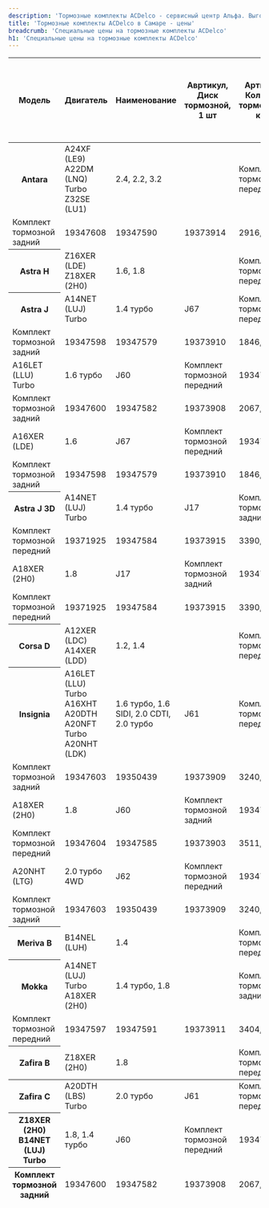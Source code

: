 ```yaml
---
description: 'Тормозные комплекты ACDelco - сервисный центр Альфа. Выгодные цены, в наличии, высокое качество работы, официальный автосервис General Motors в Самаре.'
title: 'Тормозные комплекты ACDelco в Самаре - цены'
breadcrumb: 'Специальные цены на тормозные комплекты ACDelco'
h1: 'Специальные цены на тормозные комплекты ACDelco'
---
```

<table>
	<thead>
			<tr>
					<th>
							<div>Модель</div>
					</th>
					<th>
							<div>Двигатель</div>
					</th>
					<th>
							<div>Наименование</div>
					</th>
					<th>
							<div>Авртикул, Диск тормозной, 1 шт</div>
					</th>
					<th>
							<div>Артикул, Колодки тормозные, к-т</div>
					</th>
					<th>
							<div>Артикул тормозного комплекта*</div>
					</th>
					<th>
							<div><strong>Текущая Максимальная цена перепродажи тормозного диска 1 шт, Регионы, с НДС</strong></div>
					</th>
					<th>
							<div><strong>Текущая Максимальная цена перепродажи Колодок тормозных, Регионы, с НДС</strong></div>
					</th>
					<th>
							<div><strong>Текущая Максимальная цена перепродажи Тормозного Комплекта, Регионы, с НДС</strong></div>
					</th>
					<th>
							<div><strong>Максимальная цена перепродажи Тормозного Комплекта по Кампании, Регионы, с НДС</strong></div>
					</th>
			</tr>
	</thead>
	<tfoot>
			<tr>
					<th>
							<div>Zafira C</div>
					</th>
					<td>
							<div>A20DTH (LBS) Turbo</div>
					</td>
					<td>
							<div>2.0 турбо</div>
					</td>
					<td>
							<div> J61 </div>
					</td>
					<td>
							<div>Комплект тормозной передний</div>
					</td>
					<td>
							<div>19371925</div>
					</td>
					<td>
							<div>19347584</div>
					</td>
					<td>
							<div>19373915</div>
					</td>
					<td>
							<div> 3390,12 </div>
					</td>
					<td>
							<div> 3144,22 </div>
					</td>
					<td>
							<div><strong> 9924,47 </strong></div>
					</td>
					<td>
							<div><strong> 6780,25 </strong></div>
					</td>
			</tr>
			<tr>
					<th>
							<div>Z18XER (2H0)<br/>
									B14NET (LUJ) Turbo</div>
					</th>
					<td>
							<div>1.8, 1.4 турбо</div>
					</td>
					<td>
							<div>J60</div>
					</td>
					<td>
							<div>Комплект тормозной передний</div>
					</td>
					<td>
							<div>19347596</div>
					</td>
					<td>
							<div>19347591</div>
					</td>
					<td>
							<div>19373906</div>
					</td>
					<td>
							<div> 2796,34 </div>
					</td>
					<td>
							<div> 2387,17 </div>
					</td>
					<td>
							<div><strong> 7979,84 </strong></div>
					</td>
					<td>
							<div><strong> 5592,67 </strong></div>
					</td>
			</tr>
			<tr>
					<th>
							<div>Комплект тормозной задний</div>
					</th>
					<td>
							<div>19347600</div>
					</td>
					<td>
							<div>19347582</div>
					</td>
					<td>
							<div>19373908</div>
					</td>
					<td>
							<div> 2067,70 </div>
					</td>
					<td>
							<div> 1868,60 </div>
					</td>
					<td>
							<div><strong> 6004,01 </strong></div>
					</td>
					<td>
							<div><strong> 4135,40 </strong></div>
					</td>
			</tr>
	</tfoot>
	<tbody>
			<tr>
					<th>
							<div>Antara</div>
					</th>
					<td>
							<div>A24XF (LE9)<br/>
									A22DM (LNQ) Turbo<br/>
									Z32SE (LU1)</div>
					</td>
					<td>
							<div>2.4, 2.2, 3.2</div>
					</td>
					<td>
							<div></div>
					</td>
					<td>
							<div>Комплект тормозной передний</div>
					</td>
					<td>
							<div>19347607</div>
					</td>
					<td>
							<div>19347583</div>
					</td>
					<td>
							<div>19373900</div>
					</td>
					<td>
							<div> 3085,16 </div>
					</td>
					<td>
							<div> 3303,96 </div>
					</td>
					<td>
							<div><strong> 9474,28 </strong></div>
					</td>
					<td>
							<div><strong> 6170,32 </strong></div>
					</td>
			</tr>
			<tr>
					<td>
							<div>Комплект тормозной задний</div>
					</td>
					<td>
							<div>19347608</div>
					</td>
					<td>
							<div>19347590</div>
					</td>
					<td>
							<div>19373914</div>
					</td>
					<td>
							<div> 2916,66 </div>
					</td>
					<td>
							<div> 2360,91 </div>
					</td>
					<td>
							<div><strong> 8194,24 </strong></div>
					</td>
					<td>
							<div><strong> 5833,33 </strong></div>
					</td>
			</tr>
			<tr>
					<th>
							<div>Astra H</div>
					</th>
					<td>
							<div>Z16XER (LDE)<br/>
									Z18XER (2H0)</div>
					</td>
					<td>
							<div>1.6, 1.8</div>
					</td>
					<td>
							<div></div>
					</td>
					<td>
							<div>Комплект тормозной передний</div>
					</td>
					<td>
							<div>19347610</div>
					</td>
					<td>
							<div>19350437</div>
					</td>
					<td>
							<div>19373913</div>
					</td>
					<td>
							<div> 2573,15 </div>
					</td>
					<td>
							<div> 1974,75 </div>
					</td>
					<td>
							<div><strong> 7121,04 </strong></div>
					</td>
					<td>
							<div><strong> 5146,29 </strong></div>
					</td>
			</tr>
			<tr>
					<th>
							<div>Astra J</div>
					</th>
					<td>
							<div>A14NET (LUJ) Turbo</div>
					</td>
					<td>
							<div>1.4 турбо</div>
					</td>
					<td>
							<div> J67 </div>
					</td>
					<td>
							<div>Комплект тормозной передний</div>
					</td>
					<td>
							<div>19347593</div>
					</td>
					<td>
							<div>19347580</div>
					</td>
					<td>
							<div>19373904</div>
					</td>
					<td>
							<div> 2472,50 </div>
					</td>
					<td>
							<div> 1975,81 </div>
					</td>
					<td>
							<div><strong> 6920,82 </strong></div>
					</td>
					<td>
							<div><strong> 4945,01 </strong></div>
					</td>
			</tr>
			<tr>
					<td>
							<div>Комплект тормозной задний</div>
					</td>
					<td>
							<div>19347598</div>
					</td>
					<td>
							<div>19347579</div>
					</td>
					<td>
							<div>19373910</div>
					</td>
					<td>
							<div> 1846,71 </div>
					</td>
					<td>
							<div> 1855,47 </div>
					</td>
					<td>
							<div><strong> 5548,89 </strong></div>
					</td>
					<td>
							<div><strong> 3693,43 </strong></div>
					</td>
			</tr>
			<tr>
					<td>
							<div>A16LET (LLU) Turbo</div>
					</td>
					<td>
							<div>1.6 турбо</div>
					</td>
					<td>
							<div>J60</div>
					</td>
					<td>
							<div>Комплект тормозной передний</div>
					</td>
					<td>
							<div>19347596</div>
					</td>
					<td>
							<div>19347591</div>
					</td>
					<td>
							<div>19373906</div>
					</td>
					<td>
							<div> 2796,34 </div>
					</td>
					<td>
							<div> 2387,17 </div>
					</td>
					<td>
							<div><strong> 7979,84 </strong></div>
					</td>
					<td>
							<div><strong> 5592,67 </strong></div>
					</td>
			</tr>
			<tr>
					<td>
							<div>Комплект тормозной задний</div>
					</td>
					<td>
							<div>19347600</div>
					</td>
					<td>
							<div>19347582</div>
					</td>
					<td>
							<div>19373908</div>
					</td>
					<td>
							<div> 2067,70 </div>
					</td>
					<td>
							<div> 1868,60 </div>
					</td>
					<td>
							<div><strong> 6004,01 </strong></div>
					</td>
					<td>
							<div><strong> 4135,40 </strong></div>
					</td>
			</tr>
			<tr>
					<td>
							<div>A16XER (LDE)</div>
					</td>
					<td>
							<div>1.6</div>
					</td>
					<td>
							<div> J67 </div>
					</td>
					<td>
							<div>Комплект тормозной передний</div>
					</td>
					<td>
							<div>19347593</div>
					</td>
					<td>
							<div>19347580</div>
					</td>
					<td>
							<div>19373904</div>
					</td>
					<td>
							<div> 2472,50 </div>
					</td>
					<td>
							<div> 1975,81 </div>
					</td>
					<td>
							<div><strong> 6920,82 </strong></div>
					</td>
					<td>
							<div><strong> 4945,01 </strong></div>
					</td>
			</tr>
			<tr>
					<td>
							<div>Комплект тормозной задний</div>
					</td>
					<td>
							<div>19347598</div>
					</td>
					<td>
							<div>19347579</div>
					</td>
					<td>
							<div>19373910</div>
					</td>
					<td>
							<div> 1846,71 </div>
					</td>
					<td>
							<div> 1855,47 </div>
					</td>
					<td>
							<div><strong> 5548,89 </strong></div>
					</td>
					<td>
							<div><strong> 3693,43 </strong></div>
					</td>
			</tr>
			<tr>
					<th>
							<div>Astra J 3D</div>
					</th>
					<td>
							<div>A14NET (LUJ) Turbo</div>
					</td>
					<td>
							<div>1.4 турбо</div>
					</td>
					<td>
							<div> J17 </div>
					</td>
					<td>
							<div>Комплект тормозной задний</div>
					</td>
					<td>
							<div>19347600</div>
					</td>
					<td>
							<div>19347582</div>
					</td>
					<td>
							<div>19373908</div>
					</td>
					<td>
							<div> 2067,70 </div>
					</td>
					<td>
							<div> 1868,60 </div>
					</td>
					<td>
							<div><strong> 6004,01 </strong></div>
					</td>
					<td>
							<div><strong> 4135,40 </strong></div>
					</td>
			</tr>
			<tr>
					<td>
							<div>Комплект тормозной передний</div>
					</td>
					<td>
							<div>19371925</div>
					</td>
					<td>
							<div>19347584</div>
					</td>
					<td>
							<div>19373915</div>
					</td>
					<td>
							<div> 3390,12 </div>
					</td>
					<td>
							<div> 3144,22 </div>
					</td>
					<td>
							<div><strong> 9924,47 </strong></div>
					</td>
					<td>
							<div><strong> 6780,25 </strong></div>
					</td>
			</tr>
			<tr>
					<td>
							<div>A18XER (2H0)</div>
					</td>
					<td>
							<div>1.8</div>
					</td>
					<td>
							<div> J17 </div>
					</td>
					<td>
							<div>Комплект тормозной задний</div>
					</td>
					<td>
							<div>19347600</div>
					</td>
					<td>
							<div>19347582</div>
					</td>
					<td>
							<div>19373908</div>
					</td>
					<td>
							<div> 2067,70 </div>
					</td>
					<td>
							<div> 1868,60 </div>
					</td>
					<td>
							<div><strong> 6004,01 </strong></div>
					</td>
					<td>
							<div><strong> 4135,40 </strong></div>
					</td>
			</tr>
			<tr>
					<td>
							<div>Комплект тормозной передний</div>
					</td>
					<td>
							<div>19371925</div>
					</td>
					<td>
							<div>19347584</div>
					</td>
					<td>
							<div>19373915</div>
					</td>
					<td>
							<div> 3390,12 </div>
					</td>
					<td>
							<div> 3144,22 </div>
					</td>
					<td>
							<div><strong> 9924,47 </strong></div>
					</td>
					<td>
							<div><strong> 6780,25 </strong></div>
					</td>
			</tr>
			<tr>
					<th>
							<div>Corsa D</div>
					</th>
					<td>
							<div>A12XER (LDC)<br/>
									A14XER (LDD)</div>
					</td>
					<td>
							<div>1.2, 1.4</div>
					</td>
					<td>
							<div></div>
					</td>
					<td>
							<div>Комплект тормозной передний</div>
					</td>
					<td>
							<div>19347609</div>
					</td>
					<td>
							<div>19347586</div>
					</td>
					<td>
							<div>19373901</div>
					</td>
					<td>
							<div> 2448,43 </div>
					</td>
					<td>
							<div> 2809,45 </div>
					</td>
					<td>
							<div><strong> 7706,32 </strong></div>
					</td>
					<td>
							<div><strong> 4896,86 </strong></div>
					</td>
			</tr>
			<tr>
					<th>
							<div>Insignia</div>
					</th>
					<td>
							<div>A16LET (LLU) Turbo<br/>
									A16XHT<br/>
									A20DTH<br/>
									A20NFT Turbo<br/>
									A20NHT (LDK)</div>
					</td>
					<td>
							<div>1.6 турбо, 1.6 SIDI, 2.0 CDTI, 2.0 турбо</div>
					</td>
					<td>
							<div>J61</div>
					</td>
					<td>
							<div>Комплект тормозной передний</div>
					</td>
					<td>
							<div>19347605</div>
					</td>
					<td>
							<div>19347584</div>
					</td>
					<td>
							<div>19373907</div>
					</td>
					<td>
							<div> 3424,21 </div>
					</td>
					<td>
							<div> 3144,22 </div>
					</td>
					<td>
							<div><strong> 9992,64 </strong></div>
					</td>
					<td>
							<div><strong> 6848,42 </strong></div>
					</td>
			</tr>
			<tr>
					<td>
							<div>Комплект тормозной задний</div>
					</td>
					<td>
							<div>19347603</div>
					</td>
					<td>
							<div>19350439</div>
					</td>
					<td>
							<div>19373909</div>
					</td>
					<td>
							<div> 3240,49 </div>
					</td>
					<td>
							<div> 1926,68 </div>
					</td>
					<td>
							<div><strong> 8407,67 </strong></div>
					</td>
					<td>
							<div><strong> 6480,99 </strong></div>
					</td>
			</tr>
			<tr>
					<td>
							<div>A18XER (2H0)</div>
					</td>
					<td>
							<div>1.8</div>
					</td>
					<td>
							<div>J60</div>
					</td>
					<td>
							<div>Комплект тормозной задний</div>
					</td>
					<td>
							<div>19347602</div>
					</td>
					<td>
							<div>19347578</div>
					</td>
					<td>
							<div>19373902</div>
					</td>
					<td>
							<div> 2157,73 </div>
					</td>
					<td>
							<div> 2177,77 </div>
					</td>
					<td>
							<div><strong> 6493,23 </strong></div>
					</td>
					<td>
							<div><strong> 4315,45 </strong></div>
					</td>
			</tr>
			<tr>
					<td>
							<div>Комплект тормозной передний</div>
					</td>
					<td>
							<div>19347604</div>
					</td>
					<td>
							<div>19347585</div>
					</td>
					<td>
							<div>19373903</div>
					</td>
					<td>
							<div> 3511,81 </div>
					</td>
					<td>
							<div> 2692,47 </div>
					</td>
					<td>
							<div><strong> 9716,10 </strong></div>
					</td>
					<td>
							<div><strong> 7023,63 </strong></div>
					</td>
			</tr>
			<tr>
					<td>
							<div>A20NHT (LTG)</div>
					</td>
					<td>
							<div>2.0 турбо 4WD</div>
					</td>
					<td>
							<div>J62</div>
					</td>
					<td>
							<div>Комплект тормозной передний</div>
					</td>
					<td>
							<div>19347606</div>
					</td>
					<td>
							<div>19347576</div>
					</td>
					<td>
							<div>19373912</div>
					</td>
					<td>
							<div> 3417,16 </div>
					</td>
					<td>
							<div> 3800,64 </div>
					</td>
					<td>
							<div><strong> 10634,96 </strong></div>
					</td>
					<td>
							<div><strong> 6834,32 </strong></div>
					</td>
			</tr>
			<tr>
					<td>
							<div>Комплект тормозной задний</div>
					</td>
					<td>
							<div>19347603</div>
					</td>
					<td>
							<div>19350439</div>
					</td>
					<td>
							<div>19373909</div>
					</td>
					<td>
							<div> 3240,49 </div>
					</td>
					<td>
							<div> 1926,68 </div>
					</td>
					<td>
							<div><strong> 8407,67 </strong></div>
					</td>
					<td>
							<div><strong> 6480,99 </strong></div>
					</td>
			</tr>
			<tr>
					<th>
							<div>Meriva B</div>
					</th>
					<td>
							<div>B14NEL (LUH)</div>
					</td>
					<td>
							<div>1.4</div>
					</td>
					<td>
							<div></div>
					</td>
					<td>
							<div>Комплект тормозной передний</div>
					</td>
					<td>
							<div>19347610</div>
					</td>
					<td>
							<div>19350437</div>
					</td>
					<td>
							<div>19373913</div>
					</td>
					<td>
							<div> 2573,15 </div>
					</td>
					<td>
							<div> 1974,75 </div>
					</td>
					<td>
							<div><strong> 7121,04 </strong></div>
					</td>
					<td>
							<div><strong> 5146,29 </strong></div>
					</td>
			</tr>
			<tr>
					<th>
							<div>Mokka</div>
					</th>
					<td>
							<div>A14NET (LUJ) Turbo<br/>
									A18XER (2H0)</div>
					</td>
					<td>
							<div>1.4 турбо, 1.8</div>
					</td>
					<td>
							<div></div>
					</td>
					<td>
							<div>Комплект тормозной задний</div>
					</td>
					<td>
							<div>19347598</div>
					</td>
					<td>
							<div>19347579</div>
					</td>
					<td>
							<div>19373910</div>
					</td>
					<td>
							<div> 1846,71 </div>
					</td>
					<td>
							<div> 1855,47 </div>
					</td>
					<td>
							<div><strong> 5548,89 </strong></div>
					</td>
					<td>
							<div><strong> 3693,43 </strong></div>
					</td>
			</tr>
			<tr>
					<td>
							<div>Комплект тормозной передний</div>
					</td>
					<td>
							<div>19347597</div>
					</td>
					<td>
							<div>19347591</div>
					</td>
					<td>
							<div>19373911</div>
					</td>
					<td>
							<div> 3404,60 </div>
					</td>
					<td>
							<div> 2387,17 </div>
					</td>
					<td>
							<div><strong> 9196,37 </strong></div>
					</td>
					<td>
							<div><strong> 6809,21 </strong></div>
					</td>
			</tr>
			<tr>
					<th>
							<div>Zafira B</div>
					</th>
					<td>
							<div>Z18XER (2H0)</div>
					</td>
					<td>
							<div>1.8</div>
					</td>
					<td>
							<div></div>
					</td>
					<td>
							<div>Комплект тормозной передний</div>
					</td>
					<td>
							<div>19347610</div>
					</td>
					<td>
							<div>19350437</div>
					</td>
					<td>
							<div>19373913</div>
					</td>
					<td>
							<div> 2573,15 </div>
					</td>
					<td>
							<div> 1974,75 </div>
					</td>
					<td>
							<div><strong> 7121,04 </strong></div>
					</td>
					<td>
							<div><strong> 5146,29 </strong></div>
					</td>
			</tr>
	</tbody>
</table>